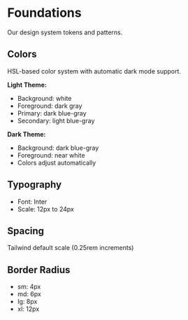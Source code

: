 
<Meta title="Foundations" />

# Foundations

Our design system tokens and patterns.

## Colors

HSL-based color system with automatic dark mode support.

**Light Theme:**

- Background: white
- Foreground: dark gray
- Primary: dark blue-gray
- Secondary: light blue-gray

**Dark Theme:**

- Background: dark blue-gray
- Foreground: near white
- Colors adjust automatically

## Typography

- Font: Inter
- Scale: 12px to 24px

## Spacing

Tailwind default scale (0.25rem increments)

## Border Radius

- sm: 4px
- md: 6px
- lg: 8px
- xl: 12px
